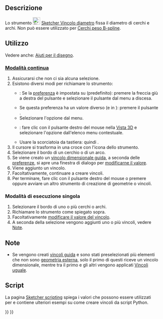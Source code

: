 <languages/>

{{Docnav/it
|[[Sketcher_ConstrainRadius/it|Raggio]]
|[[Sketcher_ConstrainAngle/it|Angolo]]
|[[Sketcher_Workbench/it|Sketcher]]
|IconL=Sketcher_ConstrainRadius.svg
|IconR=Sketcher_ConstrainAngle.svg
|IconC=Workbench_Sketcher.svg
}}

{{GuiCommand/it
|Name=Sketcher ConstrainDiameter
|Name/it=Sketcher Vincolo diametro
|MenuLocation=Schizzo → Vincoli Sketcher → Vincolo diametro
|Workbenches=[[Sketcher_Workbench/it|Sketcher]]
|Shortcut={{KEY|K}} {{KEY|O}}
|Version=0.18
|SeeAlso=[[Sketcher_ConstrainRadiam/it|Sketcher Vincolo raggio/diametro]], [[Sketcher_ConstrainRadius/it|Sketcher Vincolo raggio]]
}}

<span id="Description"></span>
==Descrizione==

Lo strumento [[Image:Sketcher_ConstrainDiameter.svg|24px]] [[Sketcher_ConstrainDiameter/it|Sketcher Vincolo diametro]] fissa il diametro di cerchi e archi. Non può essere utilizzato per [[Sketcher_CreateBSpline/it#Notes|Cerchi peso B-spline]].

<span id="Usage"></span>
==Utilizzo==

Vedere anche: [[Sketcher_Workbench/it#Drawing_aids|Aiuti per il disegno]].

<span id="Continue_mode"></span>
===[[Sketcher_Workbench/it#Continue_modes|Modalità continua]]===

# Assicurarsi che non ci sia alcuna selezione.
# Esistono diversi modi per richiamare lo strumento:
#* {{Version/it|1.0}}: Se la [[Sketcher_Preferences/it#General|preferenza]] {{MenuCommand|Vincoli dimensionali}}  è impostata su {{Value|Strumento singolo}} (predefinito): premere la freccia giù a destra del pulsante {{Button|[[Image:Sketcher_Dimension.svg||x16px]][[Image:Toolbar_flyout_arrow.svg|x16px]]}} e selezionare il pulsante {{MenuCommand|[[Image:Sketcher_ConstrainDiameter.svg|16px] ] Vincolo diametro}} dal menu a discesa.
#* Se questa preferenza ha un valore diverso (e in {{VersionMinus/it|0.21}}): premere il pulsante {{Button|[[Image:Sketcher_ConstrainDiameter.svg|16px]] [[Sketcher_ConstrainDiameter/it|Vincolo diametro]]}}.
#* Selezionare l'opzione {{MenuCommand|Schizzo → Vincoli Sketcher → [[Image:Sketcher_ConstrainDiameter.svg|16px]] Vincolo diametro}} dal menu.
#* {{Version/it|1.0}}: fare clic con il pulsante destro del mouse nella [[3D_view/it|Vista 3D]] e selezionare l'opzione {{MenuCommand|Dimensione → [[Image:Sketcher_ConstrainDiameter.svg|16px]] Vincolo diametro}} dall'elenco menu contestuale.
#* Usare la scorciatoia da tastiera: {{KEY|K}} quindi {{KEY|O}}.
# Il cursore si trasforma in una croce con l'icona dello strumento.
# Selezionare il bordo di un cerchio o di un arco.
# Se viene creato un [[Sketcher_ToggleDrivingConstraint/it|vincolo dimensionale guida]], a seconda delle [[Sketcher_Preferences/it#Display|preferenze]], si apre una finestra di dialogo per [[Sketcher_Workbench/it#Edit_constraints|modificarne il valore]].
# Viene aggiunto un vincolo.
# Facoltativamente, continuare a creare vincoli.
# Per terminare, fare clic con il pulsante destro del mouse o premere {{KEY|Esc}} oppure avviare un altro strumento di creazione di geometrie o vincoli.

<span id="Run-once_mode"></span>
===Modalità di esecuzione singola===

# Selezionare il bordo di uno o più cerchi o archi.
# Richiamare lo strumento come spiegato sopra.
# Facoltativamente [[Sketcher_Workbench/it#Edit_constraints|modificare il valore del vincolo]].
# A seconda della selezione vengono aggiunti uno o più vincoli, vedere [[#Note|Note]].

<span id="Notes"></span>
==Note==

* Se vengono creati [[Sketcher_ToggleDrivingConstraint/it|vincoli guida]] e sono stati preselezionati più elementi che non sono [[Sketcher_External/it|geometria esterna]], solo il primo di questi riceve un vincolo dimensionale, mentre tra il primo e gli altri vengono applicati [[Sketcher_ConstrainEqual/it|Vincoli uguale]].

<span id="Scripting"></span>
== Script ==

{{Code|code=Sketch.addConstraint(Sketcher.Constraint('Diameter', ArcOrCircle, App.Units.Quantity('123.0 mm')))}}

La pagina [[Sketcher_scripting/it|Sketcher scripting]] spiega i valori che possono essere utilizzati per {{incode|ArcOrCircle}} e contiene ulteriori esempi su come creare vincoli da script Python.


{{Docnav/it
|[[Sketcher_ConstrainRadius/it|Raggio]]
|[[Sketcher_ConstrainAngle/it|Angolo]]
|[[Sketcher_Workbench/it|Sketcher]]
|IconL=Sketcher_ConstrainRadius.svg
|IconR=Sketcher_ConstrainAngle.svg
|IconC=Workbench_Sketcher.svg
}}

{{Sketcher_Tools_navi{{#translation:}}}}
{{Userdocnavi{{#translation:}}}}